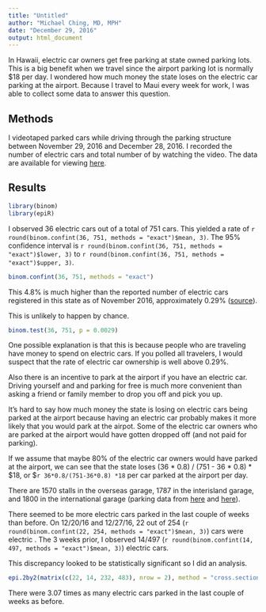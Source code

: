 ```yaml
---
title: "Untitled"
author: "Michael Ching, MD, MPH"
date: "December 29, 2016"
output: html_document
---
```


In Hawaii, electric car owners get free parking at state owned parking lots. This is a big benefit when we travel since the airport parking lot is normally $18 per day. I wondered how much money the state loses on the electric car parking at the airport. Because I travel to Maui every week for work, I was able to collect some data to answer this question.

## Methods
I videotaped parked cars while driving through the parking structure between November 29, 2016 and December 28, 2016. I recorded the number of electric cars and total number of by watching the video. The data are available for viewing [here](https://docs.google.com/spreadsheets/d/1_k6RM5mQr2QJw2fuoNn_V8xkckfq59Nqh-xfWuOHA-Y/edit?usp=sharing).

## Results
```r
library(binom)
library(epiR)
```


I observed 36 electric cars out of a total of 751 cars. This yielded a rate of `r round(binom.confint(36, 751, methods = "exact")$mean, 3)`. The 95% confidence interval is `r round(binom.confint(36, 751, methods = "exact")$lower, 3)` to `r round(binom.confint(36, 751, methods = "exact")$upper, 3)`.

```r
binom.confint(36, 751, methods = "exact")
```

This 4.8% is much higher than the reported number of electric cars registered in this state as of November 2016, approximately 0.29% ([source](https://energy.hawaii.gov/wp-content/uploads/2011/08/FF_Nov2016.pdf)). 

This is unlikely to happen by chance. 
```r
binom.test(36, 751, p = 0.0029)
```

One possible explanation is that this is because people who are traveling have money to spend on electric cars. If you polled all travelers, I would suspect that the rate of electric car ownership is well above 0.29%. 

Also there is an incentive to park at the airport if you have an electric car. Driving yourself and and parking for free is much more convenient than asking a friend or family member to drop you off and pick you up.

It's hard to say how much money the state is losing on electric cars being parked at the airport because having an electric car probably makes it more likely that you would park at the airpot. Some of the electric car owners who are parked at the airport would have gotten dropped off (and not paid for parking).

If we assume that maybe 80% of the electric car owners would have parked at the airport, we can see that the state loses (36 * 0.8) / (751 - 36 * 0.8) * $18, or $`r 36*0.8/(751-36*0.8) *18` per car parked at the airport per day. 

There are 1570 stalls in the overseas garage, 1787 in the interisland garage, and 1800 in the international garage (parking data from [here](http://hawaii.gov/hnl/airport-parking/lot-d-main-terminal) and [here](http://hawaii.gov/hnl/airport-parking/lot-m-interisland-terminal)). 

There seemed to be more electric cars parked in the last couple of weeks than before. On 12/20/16 and 12/27/16, 22 out of 254 (`r round(binom.confint(22, 254, methods = "exact")$mean, 3)`) cars were electric . The 3 weeks prior, I observed 14/497 (`r round(binom.confint(14, 497, methods = "exact")$mean, 3)`) electric cars.

This discrepancy looked to be statistically significant so I did an analysis.

```r

epi.2by2(matrix(c(22, 14, 232, 483), nrow = 2), method = "cross.sectional")
```

There were 3.07 times as many electric cars parked in the last couple of weeks as before.